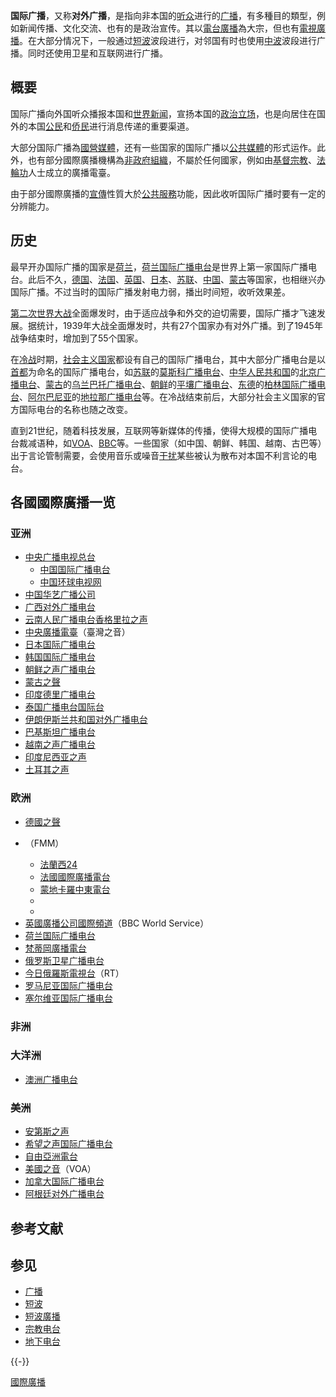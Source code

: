 {{Unreferenced|time=2018-04-15T08:15:37+00:00}}

'''国际广播'''，又称'''对外广播'''，是指向非本国的[[听众|听众]]进行的[[广播|广播]]，有多種目的類型，例如新闻传播、文化交流、也有的是政治宣传。其以[[電台廣播|電台廣播]]為大宗，但也有[[電視廣播|電視廣播]]。在大部分情况下，一般通过[[短波廣播|短波]]波段进行，对邻国有时也使用[[中波|中波]]波段进行广播。同时还使用卫星和互联网进行广播。

== 概要 ==
国际广播向外国听众播报本国和[[世界|世界]][[新闻|新闻]]，宣扬本国的[[意識形態|政治立场]]，也是向居住在国外的本国[[公民|公民]]和[[侨民|侨民]]进行消息传递的重要渠道。

大部分国际广播為[[國營媒體|國營媒體]]，还有一些国家的国际广播以[[公共媒體|公共媒體]]的形式运作。此外，也有部分國際廣播機構為[[非政府組織|非政府組織]]，不屬於任何國家，例如由[[基督教|基督宗教]]、[[法輪功|法輪功]]人士成立的廣播電臺。

由于部分國際廣播的[[宣傳|宣傳]]性質大於[[公共服務|公共服務]]功能，因此收听国际广播时要有一定的分辨能力。

== 历史 ==
最早开办国际广播的国家是[[荷兰|荷兰]]，[[荷兰国际广播电台|荷兰国际广播电台]]是世界上第一家国际广播电台。此后不久，[[德国|德国]]、[[法国|法国]]、[[英国|英国]]、[[日本|日本]]、[[苏联|苏联]]、[[中国|中国]]、[[蒙古|蒙古]]等国家，也相继兴办国际广播。不过当时的国际广播发射电力弱，播出时间短，收听效果差。

[[第二次世界大战|第二次世界大战]]全面爆发时，由于适应战争和外交的迫切需要，国际广播才飞速发展。据统计，1939年大战全面爆发时，共有27个国家办有对外广播。到了1945年战争结束时，增加到了55个国家。

在[[冷战|冷战]]时期，[[社会主义国家|社会主义国家]]都设有自己的国际广播电台，其中大部分广播电台是以[[首都|首都]]为命名的国际广播电台，如[[苏联|苏联]]的[[莫斯科广播电台|莫斯科广播电台]]、[[中华人民共和国|中华人民共和国]]的[[北京广播电台|北京广播电台]]、[[蒙古|蒙古]]的[[蒙古之声|乌兰巴托广播电台]]、[[朝鲜民主主义人民共和国|朝鲜]]的[[朝鲜之声|平壤广播电台]]、[[东德|东德]]的[[柏林国际广播电台|柏林国际广播电台]]、[[阿尔巴尼亚|阿尔巴尼亚]]的[[阿尔巴尼亚广播电视台|地拉那广播电台]]等。在冷战结束前后，大部分社会主义国家的官方国际电台的名称也随之改变。

直到21世纪，随着科技发展，互联网等新媒体的传播，使得大规模的国际广播电台裁减语种，如[[美国之音|VOA]]、[[英国广播公司国际频道|BBC]]等。一些国家（如中国、朝鲜、韩国、越南、古巴等）出于言论管制需要，会使用音乐或噪音[[无线电干扰|干扰]]某些被认为散布对本国不利言论的电台。

== 各國國際廣播一览 ==
=== 亚洲 ===
* [[中央广播电视总台|中央广播电视总台]]
** [[中国国际广播电台|中国国际广播电台]]
** [[中国环球电视网|中国环球电视网]]
* [[中国华艺广播公司|中国华艺广播公司]]
* [[广西对外广播电台|广西对外广播电台]]
* [[云南人民广播电台香格里拉之声|云南人民广播电台香格里拉之声]]
* [[中央廣播電臺|中央廣播電臺]]（臺灣之音）
* [[日本国际广播电台|日本国际广播电台]]
* [[韩国国际广播电台|韩国国际广播电台]]
* [[朝鲜之声广播电台|朝鲜之声广播电台]] 
* [[蒙古之聲|蒙古之聲]]
* [[全印广播电台|印度德里广播电台]]
* [[泰国广播电台国际台|泰国广播电台国际台]]
* [[伊朗伊斯兰共和国对外广播电台|伊朗伊斯兰共和国对外广播电台]]
* [[巴基斯坦广播电台|巴基斯坦广播电台]]
* [[越南之声广播电台|越南之声广播电台]]
* [[印度尼西亚之声|印度尼西亚之声]]
* [[土耳其之声|土耳其之声]]

=== 欧洲 ===
* [[德國之聲|德國之聲]]
* {{link-en|法國世界媒體|France Médias Monde}}（FMM）
**[[法蘭西24|法蘭西24]]
**[[法國國際廣播電台|法國國際廣播電台]]
**[[蒙地卡羅中東電台|蒙地卡羅中東電台]]
**{{link-fr|法國國際電視台|Canal France international}}
**{{link-fr|France Info (品牌)|France Info (offre globale)|France Info}}
* [[英國廣播公司國際頻道|英國廣播公司國際頻道]]（BBC World Service）
* [[荷兰国际广播电台|荷兰国际广播电台]]
* [[梵蒂岡廣播電台|梵蒂岡廣播電台]]
* [[俄罗斯卫星广播电台|俄罗斯卫星广播电台]]
* [[今日俄羅斯電視台|今日俄羅斯電視台]]（RT）
* [[罗马尼亚国际广播电台|罗马尼亚国际广播电台]]
* [[塞尔维亚国际广播电台|塞尔维亚国际广播电台]]

=== 非洲 ===
=== 大洋洲 ===
* [[澳洲广播电台|澳洲广播电台]]

=== 美洲 ===
* [[安第斯之声|安第斯之声]]
* [[希望之声国际广播电台|希望之声国际广播电台]]
* [[自由亞洲電台|自由亞洲電台]]
* [[美國之音|美國之音]]（VOA）
* [[加拿大国际广播电台|加拿大国际广播电台]]
* [[阿根廷对外广播电台|阿根廷对外广播电台]]

== 参考文献 ==
{{Reflist}}

== 参见 ==
{{Portal box|国际关系|电台}}
* [[广播|广播]]
* [[短波|短波]]
* [[短波廣播|短波廣播]]
* [[宗教电台|宗教电台]]
* [[地下电台|地下电台]]

{{-}}
{{國際廣播電台}}
{{广播}}

{{Authority control}}

[[Category:國際廣播|]]